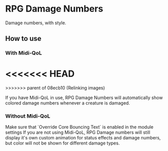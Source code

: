 
# RPG Damage Numbers
Damage numbers, with style.

## How to use

### With Midi-QoL
<<<<<<< HEAD
<ImageButBetter src="/..public/images/RPG-Damage-Numbers/Rdnsettings.png" alt="Module Settings" width={2000} height={2000} className={styles.wikiimage}/>
=======
<ImageButBetter src="/..public/images/RPG-Damage-Numbers/Rdnsettings.png" alt="Module Settings" width={2000} height={2000} className={styles.wikiimage}/>
>>>>>>> parent of 08ecb10 (Relinking images)

If you have Midi-QoL in use, RPG Damage Numbers will automatically show
colored damage numbers whenever a creature is damaged.


### Without Midi-QoL

<Callout type='warning' emoji='⚠️'>
Make sure that `Override Core Bouncing Text` is enabled in the module
settings
</Callout>
If you are not using Midi-QoL, RPG Damage numbers will still display
it's own custom animation for status effects and damage numbers, but
color will not be shown for different damage types.


